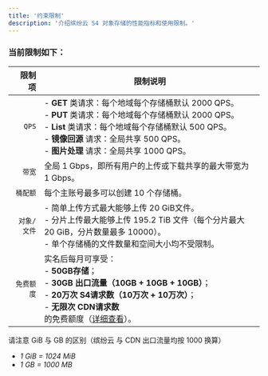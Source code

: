 ```yaml
---
title: '约束限制'
description: '介绍缤纷云 S4 对象存储的性能指标和使用限制。'
---
```


### 当前限制如下：

| 限制项 | 限制说明 |
| -----: | --- |
| `QPS` | - **GET** 类请求：每个地域每个存储桶默认 2000 QPS。<br />- **PUT** 类请求：每个地域每个存储桶默认 2000 QPS。<br />- **List** 类请求：每个地域每个存储桶默认 500 QPS。<br />- **镜像回源** 请求：全局共享 500 QPS。<br />- **图片处理** 请求：全局共享 1000 QPS。 |
| `带宽` | 全局 1 Gbps，即所有用户的上传或下载共享的最大带宽为 1 Gbps。|
| `桶配额` | 每个主账号最多可以创建 10 个存储桶。|
| `对象/文件` | - 简单上传方式最大能够上传 20 GiB文件。<br />- 分片上传最大能够上传 195.2 TiB 文件（每个分片最大 20 GiB，分片数量最多 10000）。<br />- 单个存储桶的文件数量和空间大小均不受限制。 |
| `免费额度` | 实名后每月可享受：<br />- **50GB存储**；<br />- **30GB 出口流量（10GB + 10GB + 10GB）**；<br />- **20万次 S4请求数（10万次 + 10万次）**；<br />- **无限次 CDN请求数**<br />的免费额度（[详细查看](../prices/basic.md)）。 |

<Tip>

请注意 GiB 与 GB 的区别（缤纷云 与 CDN 出口流量均按 1000 换算）
- *1 GiB = 1024 MiB*
- *1 GB  = 1000 MB*

</Tip>